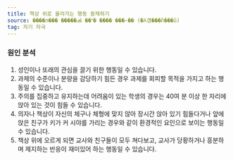 ```yaml
---
title: 책상 위로 올라가는 행동 중재하기
source: ����л��� �����ൿ ��ʺ� ���� ���̵�� (�λ걤���ñ���û)
tag: 자기 자극
---
```


### 원인 분석

1. 성인이나 또래의 관심을 끌기 위한 행동일 수 있습니다.
2. 과제의 수준이나 분량을 감당하기 힘든 경우 과제를 회피할 목적을 가지고 하는 행동일 수 있습니다.
3. 주의를 집중하고 유지하는데 어려움이 있는 학생의 경우는 40여 분 이상 한 자리에 앉아 있는 것이 힘들 수 있습니다.
3. 의자나 책상이 자신의 체구나 체형에 맞지 않아 장시간 앉아 있기 힘들다거나 앞에 앉은 친구가 키가 커 시야를 가리는 경우와 같이 환경적인 요인으로 보이는 행동일 수 있습니다.
5. 책상 위에 오르게 되면 교사와 친구들이 모두 쳐다보고, 교사가 당황하거나 흥분하며 제지하는 반응이 재미있어 하는 행동일 수 있습니다. 

